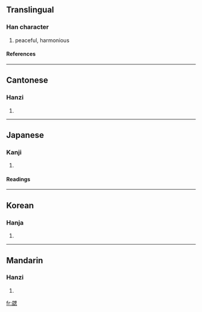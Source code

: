 ==Translingual==
===Han character===
{{Han char|rad=力|as=13|sn=15|four=4643<sub>0</sub>|canj=大尸田心 (KSWP)}}
# peaceful, harmonious
====References====
{{Han ref|kx=0149.310|dkj=02458|dj=0337.140|hdz=10381.150|uh=52F0|ud=21232|bh=BC45|bd=48197}}
----
==Cantonese==
===Hanzi===
{{yue-hanzi|jyut=|y=hip6}}
# {{defn|Cantonese}}
----
==Japanese==
===Kanji===
{{ja-kanji|grade=|rs=力13}}
# {{defn|Japanese}} 
====Readings====
{{ja-readings|on=[[きょう]] (kyō), [[ぎょう]] (gyō)|kun=[[かなう]] (kanau), [[あう]] (au)}}
----
==Korean==
===Hanja===
{{ko-hanja|hangeul=협|rv=hyeop|mr=hyŏp}}
# {{defn|Korean}}
----
==Mandarin==
===Hanzi===
{{cmn-hanzi|pin=xié (xie2)|wg=hsieh<sup>2</sup>}}
# {{defn|Mandarin}}

[[fr:勰]]